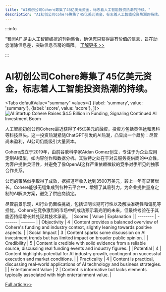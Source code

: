 ```yaml
---
title: "AI初创公司Cohere筹集了45亿美元资金，标志着人工智能投资热潮的持续。"
description: "AI初创公司Cohere筹集了45亿美元资金，标志着人工智能投资热潮的持续。"
---
```



:::info

“智闻AI“ 是由人工智能编撰的刊物集合，确保您只获得最有价值的信息，旨在助您消除信息差，突破信息茧房的局限。  [了解更多 >>](/)

:::

# AI初创公司Cohere筹集了45亿美元资金，标志着人工智能投资热潮的持续。


<Tabs
	defaultValue="summary"
	values={[
	{label: 'summary', value: 'summary'},
	{label: 'score', value: 'score'},
]}>
<TabItem value="summary">
<img
  src="https://image.informedainews.com/2024/06/10/Ar-vDz-1717983374-0.jpg"
  alt="AI Startup Cohere Raises $4.5 Billion in Funding, Signaling Continued AI Investment Boom"
/>



人工智能初创公司Cohere最近获得了45亿美元的融资，投资方包括英伟达和思科等科技巨头。这一投资热潮紧随ChatGPT引发的AI热潮，凸显出一个趋势：尽管尚未盈利，AI公司仍能吸引大量资本。

Cohere成立于2019年，由前谷歌科学家Aidan Gomez创立，专注于为企业应用定制AI模型，如内容创作和数据分析。其独特之处在于对云服务提供商的中立性，为客户提供灵活性，并避免了像OpenAI这样严重依赖微软的竞争对手所见的独家合作关系。

公司的策略似乎取得了成效，据报道年收入达到3500万美元，较上一年有显著增长。Cohere能够无缝集成到各种云平台中，增强了其吸引力，为企业提供量身定制的AI解决方案，避免了供应商锁定。

尽管前景乐观，AI行业仍面临挑战，包括证明长期可行性以及解决准确性和偏见等担忧。Cohere在竞争激烈的市场中的成功预示着光明的未来，但最终考验在于其能否持续增长并兑现其技术承诺。
</TabItem>
<TabItem value="score">
	| Scores     | Value   | Explanation |
	| -------- | ------- | ------- |
	| Objectivity  | 4    | Content provides a balanced overview of Cohere's funding and industry context, slightly leaning towards positive aspects.    |
	| Social Impact | 3     | Content sparks some discussion on AI investment trends but has limited impact on broader public opinion.    |
	| Credibility    | 5    | Content is credible with solid evidence from a reliable source, discussing real funding events and industry figures.    |
	| Potential    | 4    | Content highlights potential for AI industry growth, contingent on successful execution and market conditions.    |
	| Practicality    | 4    | Content is practical, discussing real-world applications of AI technology and business strategies.    |
	| Entertainment Value    | 2    | Content is informative but lacks elements typically associated with high entertainment value.    |
</TabItem>
</Tabs>

[Full article>>](https://www.mittrchina.com/news/detail/13404)
